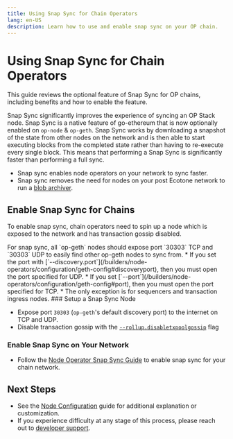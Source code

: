 ```yaml
---
title: Using Snap Sync for Chain Operators
lang: en-US
description: Learn how to use and enable snap sync on your OP chain.
---
```



# Using Snap Sync for Chain Operators

This guide reviews the optional feature of Snap Sync for OP chains, including benefits and how to enable the feature.

Snap Sync significantly improves the experience of syncing an OP Stack node. Snap Sync is a native feature of go-ethereum that is now optionally enabled on `op-node` & `op-geth`.
Snap Sync works by downloading a snapshot of the state from other nodes on the network and is then able to start executing blocks from the completed state rather than having to re-execute every single block.
This means that performing a Snap Sync is significantly faster than performing a full sync.

*   Snap sync enables node operators on your network to sync faster.
*   Snap sync removes the need for nodes on your post Ecotone network to run a [blob archiver](/builders/node-operators/management/blobs).

## Enable Snap Sync for Chains

To enable snap sync, chain operators need to spin up a node which is exposed to the network and has transaction gossip disabled.

<Callout type="info">
For snap sync, all `op-geth` nodes should expose port `30303` TCP and `30303` UDP to easily find other op-geth nodes to sync from. 
  *   If you set the port with [`--discovery.port`](/builders/node-operators/configuration/geth-config#discoveryport), then you must open the port specified for UDP. 
  *   If you set [`--port`](/builders/node-operators/configuration/geth-config#port), then you must open the port specified for TCP.
  *   The only exception is for sequencers and transaction ingress nodes.
</Callout>

<Steps>
  ### Setup a Snap Sync Node

  *   Expose port `30303` (`op-geth`'s default discovery port) to the internet on TCP and UDP.
  *   Disable transaction gossip with the [`--rollup.disabletxpoolgossip`](/builders/node-operators/configuration/geth-config#rollupdisabletxpoolgossip) flag

  ### Enable Snap Sync on Your Network

  *   Follow the [Node Operator Snap Sync Guide](/builders/node-operators/management/snap-sync#enable-snap-sync-for-your-node) to enable snap sync for your chain network.
</Steps>

## Next Steps

*   See the [Node Configuration](/builders/node-operators/configuration/base-config#configuration) guide for additional explanation or customization.
*   If you experience difficulty at any stage of this process, please reach out to [developer support](https://github.com/ethereum-optimism/developers/discussions).
